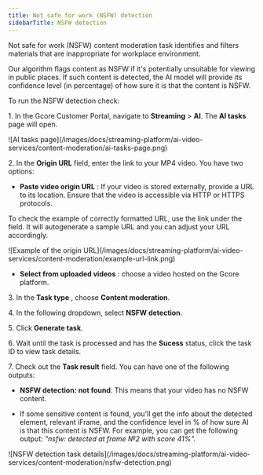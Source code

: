 ---
title: Not safe for work (NSFW) detection
sidebarTitle: NSFW detection
---

Not safe for work (NSFW) content moderation task identifies and filters materials that are inappropriate for workplace environment. 

Our algorithm flags content as NSFW if it's potentially unsuitable for viewing in public places. If such content is detected, the AI model will provide its confidence level (in percentage) of how sure it is that the content is NSFW. 

To run the NSFW detection check: 

1\. In the Gcore Customer Portal, navigate to **Streaming** > **AI**. The **AI tasks** page will open.


<Frame>![AI tasks page](/images/docs/streaming-platform/ai-video-services/content-moderation/ai-tasks-page.png)</Frame>



2\. In the **Origin URL** field, enter the link to your MP4 video. You have two options: 

  * **Paste video origin URL** : If your video is stored externally, provide a URL to its location. Ensure that the video is accessible via HTTP or HTTPS protocols. 

To check the example of correctly formatted URL, use the link under the field. It will autogenerate a sample URL and you can adjust your URL accordingly. 


<Frame>![Example of the origin URL](/images/docs/streaming-platform/ai-video-services/content-moderation/example-url-link.png)</Frame>


  * **Select from uploaded videos** : choose a video hosted on the Gcore platform.




3\. In the **Task type** , choose **Content moderation**. 

4\. In the following dropdown, select **NSFW detection**. 

5\. Click **Generate task**.

6\. Wait until the task is processed and has the **Sucess** status, click the task ID to view task details. 

7\. Check out the **Task result** field. You can have one of the following outputs: 

  * **NSFW detection: not found**. This means that your video has no NSFW content. 

  * If some sensitive content is found, you'll get the info about the detected element, relevant iFrame, and the confidence level in % of how sure AI is that this content is NSFW. For example, you can get the following output: _"nsfw: detected at frame №2 with score 41%"._



<Frame>![NSFW detection task details](/images/docs/streaming-platform/ai-video-services/content-moderation/nsfw-detection.png)</Frame>